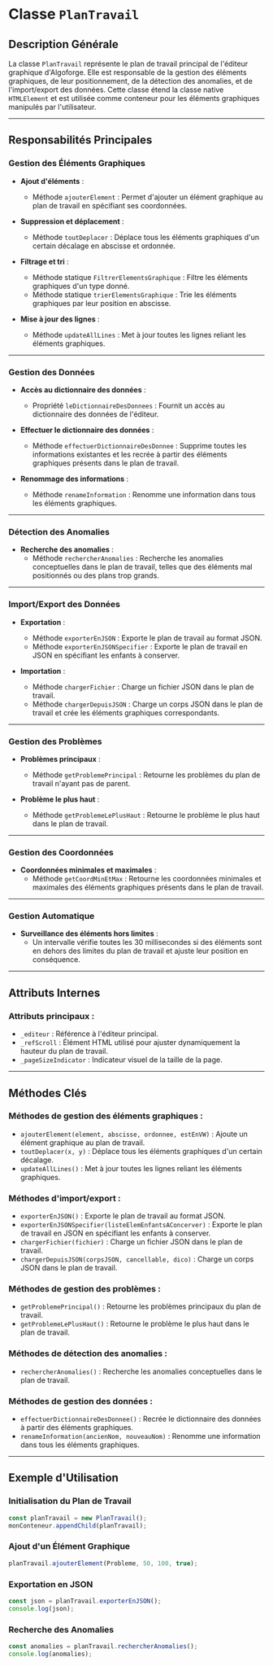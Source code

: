 # Classe `PlanTravail`

## Description Générale

La classe `PlanTravail` représente le plan de travail principal de l'éditeur graphique d'Algoforge. Elle est responsable de la gestion des éléments graphiques, de leur positionnement, de la détection des anomalies, et de l'import/export des données. Cette classe étend la classe native `HTMLElement` et est utilisée comme conteneur pour les éléments graphiques manipulés par l'utilisateur.

---

## Responsabilités Principales

### **Gestion des Éléments Graphiques**

-   **Ajout d'éléments** :

    -   Méthode `ajouterElement` : Permet d'ajouter un élément graphique au plan de travail en spécifiant ses coordonnées.

-   **Suppression et déplacement** :

    -   Méthode `toutDeplacer` : Déplace tous les éléments graphiques d'un certain décalage en abscisse et ordonnée.

-   **Filtrage et tri** :

    -   Méthode statique `FiltrerElementsGraphique` : Filtre les éléments graphiques d'un type donné.
    -   Méthode statique `trierElementsGraphique` : Trie les éléments graphiques par leur position en abscisse.

-   **Mise à jour des lignes** :
    -   Méthode `updateAllLines` : Met à jour toutes les lignes reliant les éléments graphiques.

---

### **Gestion des Données**

-   **Accès au dictionnaire des données** :

    -   Propriété `leDictionnaireDesDonnees` : Fournit un accès au dictionnaire des données de l'éditeur.

-   **Effectuer le dictionnaire des données** :

    -   Méthode `effectuerDictionnaireDesDonnee` : Supprime toutes les informations existantes et les recrée à partir des éléments graphiques présents dans le plan de travail.

-   **Renommage des informations** :
    -   Méthode `renameInformation` : Renomme une information dans tous les éléments graphiques.

---

### **Détection des Anomalies**

-   **Recherche des anomalies** :
    -   Méthode `rechercherAnomalies` : Recherche les anomalies conceptuelles dans le plan de travail, telles que des éléments mal positionnés ou des plans trop grands.

---

### **Import/Export des Données**

-   **Exportation** :

    -   Méthode `exporterEnJSON` : Exporte le plan de travail au format JSON.
    -   Méthode `exporterEnJSONSpecifier` : Exporte le plan de travail en JSON en spécifiant les enfants à conserver.

-   **Importation** :
    -   Méthode `chargerFichier` : Charge un fichier JSON dans le plan de travail.
    -   Méthode `chargerDepuisJSON` : Charge un corps JSON dans le plan de travail et crée les éléments graphiques correspondants.

---

### **Gestion des Problèmes**

-   **Problèmes principaux** :

    -   Méthode `getProblemePrincipal` : Retourne les problèmes du plan de travail n'ayant pas de parent.

-   **Problème le plus haut** :
    -   Méthode `getProblemeLePlusHaut` : Retourne le problème le plus haut dans le plan de travail.

---

### **Gestion des Coordonnées**

-   **Coordonnées minimales et maximales** :
    -   Méthode `getCoordMinEtMax` : Retourne les coordonnées minimales et maximales des éléments graphiques présents dans le plan de travail.

---

### **Gestion Automatique**

-   **Surveillance des éléments hors limites** :
    -   Un intervalle vérifie toutes les 30 millisecondes si des éléments sont en dehors des limites du plan de travail et ajuste leur position en conséquence.

---

## Attributs Internes

### Attributs principaux :

-   `_editeur` : Référence à l'éditeur principal.
-   `_refScroll` : Élément HTML utilisé pour ajuster dynamiquement la hauteur du plan de travail.
-   `_pageSizeIndicator` : Indicateur visuel de la taille de la page.

---

## Méthodes Clés

### Méthodes de gestion des éléments graphiques :

-   `ajouterElement(element, abscisse, ordonnee, estEnVW)` : Ajoute un élément graphique au plan de travail.
-   `toutDeplacer(x, y)` : Déplace tous les éléments graphiques d'un certain décalage.
-   `updateAllLines()` : Met à jour toutes les lignes reliant les éléments graphiques.

### Méthodes d'import/export :

-   `exporterEnJSON()` : Exporte le plan de travail au format JSON.
-   `exporterEnJSONSpecifier(listeElemEnfantsAConcerver)` : Exporte le plan de travail en JSON en spécifiant les enfants à conserver.
-   `chargerFichier(fichier)` : Charge un fichier JSON dans le plan de travail.
-   `chargerDepuisJSON(corpsJSON, cancellable, dico)` : Charge un corps JSON dans le plan de travail.

### Méthodes de gestion des problèmes :

-   `getProblemePrincipal()` : Retourne les problèmes principaux du plan de travail.
-   `getProblemeLePlusHaut()` : Retourne le problème le plus haut dans le plan de travail.

### Méthodes de détection des anomalies :

-   `rechercherAnomalies()` : Recherche les anomalies conceptuelles dans le plan de travail.

### Méthodes de gestion des données :

-   `effectuerDictionnaireDesDonnee()` : Recrée le dictionnaire des données à partir des éléments graphiques.
-   `renameInformation(ancienNom, nouveauNom)` : Renomme une information dans tous les éléments graphiques.

---

## Exemple d'Utilisation

### Initialisation du Plan de Travail

```javascript
const planTravail = new PlanTravail();
monConteneur.appendChild(planTravail);
```

### Ajout d'un Élément Graphique

```javascript
planTravail.ajouterElement(Probleme, 50, 100, true);
```

### Exportation en JSON

```javascript
const json = planTravail.exporterEnJSON();
console.log(json);
```

### Recherche des Anomalies

```javascript
const anomalies = planTravail.rechercherAnomalies();
console.log(anomalies);
```
